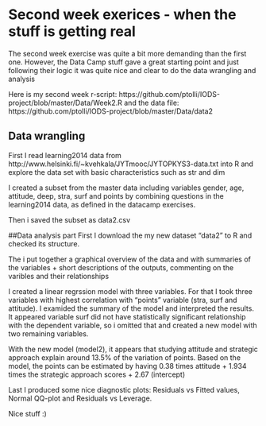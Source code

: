 # Second week exerices - when the stuff is getting real

The second week exercise was quite a bit more demanding than the first one. However, the Data Camp stuff gave a great starting point and just following their logic it was quite nice and clear to do the data wrangling and analysis

Here is my second week r-script: https://github.com/ptolli/IODS-project/blob/master/Data/Week2.R
and the data file: https://github.com/ptolli/IODS-project/blob/master/Data/data2


## Data wrangling
First I read learning2014 data from http://www.helsinki.fi/~kvehkala/JYTmooc/JYTOPKYS3-data.txt into R and explore the data set with basic characteristics such as str and dim

I created a subset from the master data including variables gender, age, attitude, deep, stra, surf and points by combining questions in the learning2014 data, as defined in the datacamp exercises.

Then i saved the subset as data2.csv

##Data analysis part
First I download the my new dataset "data2" to  R and checked its structure. 

The i put together a graphical overview of the data and  with summaries of the variables + short descriptions of the outputs, commenting on the varibles and their relationships 

I created a linear regrssion model with three variables. For that I took three variables with highest correlation with "points" variable (stra, surf and attitude). I examided the summary of the model and interpreted the results. It appeared variable surf did not have statistically significant relationship with the dependent variable, so i omitted that and created a new model with two remaining variables. 

With the new model (model2), it appears that studying attitude and strategic approach explain around 13.5% of the variation of points. Based on the model, the points can be estimated by having 0.38 times attitude + 1.934 times the strategic approach scores + 2.67 (intercept)

Last I produced some nice diagnostic plots: Residuals vs Fitted values, Normal QQ-plot and Residuals vs Leverage.


Nice stuff :)
